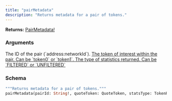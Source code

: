 ```yaml
---
title: "pairMetadata"
description: "Returns metadata for a pair of tokens."
---
```


**Returns:** [PairMetadata!](/api-reference/types#pairmetadata)

### Arguments

<ResponseField name="pairId" type="String!" required>
  The ID of the pair (`address:networkId`).
</ResponseField>

<a href="/api-reference/enums#quotetoken">
  <ResponseField name="quoteToken" type="QuoteToken">
    The token of interest within the pair. Can be `token0` or `token1`.
  </ResponseField>
</a>

<a href="/api-reference/enums#tokenpairstatisticstype">
  <ResponseField name="statsType" type="TokenPairStatisticsType">
    The type of statistics returned. Can be `FILTERED` or `UNFILTERED`
  </ResponseField>
</a>

### Schema


```graphql 
"""Returns metadata for a pair of tokens."""
pairMetadata(pairId: String!, quoteToken: QuoteToken, statsType: TokenPairStatisticsType): PairMetadata!
```
